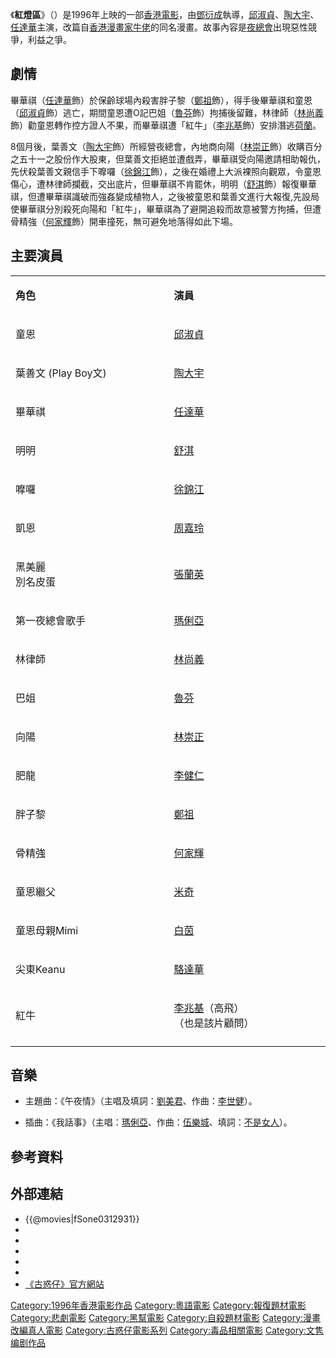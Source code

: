 {{noteTA
|T=zh-cn:赤裸羔羊3：致命快感; zh-hk:紅燈區 (電影); zh-tw:赤裸羔羊3：致命快感;
|1=zh-cn:赤裸羔羊3：致命快感; zh-hk:紅燈區; zh-tw:赤裸羔羊3：致命快感;
}}
{{Infobox Film
| name = 紅燈區
| original_name = {{lang|en|''Street Angels''}}
| image = 
| caption = 
| based_on  = {{based on|[[紅燈區|紅燈區]]|[[牛佬|牛佬]]}}
| director =[[鄧衍成|鄧衍成]]、[[繆健德|繆健德]]、[[莫鳳儀|莫鳳儀]]、[[陳希斌|陳希斌]]
| producer =[[劉偉強|劉偉強]]、[[文雋|文雋]]、[[江玉儀|江玉儀]]
| screenplay = [[文雋|文雋]]、[[不是女人|不是女人]]
| story = 
| writer = 
| music          = 
| cinematography = [[繆健輝|繆健輝]]
| editing        = [[鄭樹新|鄭樹新]]、[[林安兒|林安兒]]
| studio         = [[最佳拍檔有限公司|最佳拍檔有限公司]]
|starring = [[邱淑貞|邱淑貞]]<br>[[陶大宇|陶大宇]]<br>[[任達華|任達華]]
|released= {{HKG-1959}}：{{film date|1996|6|7}}
| distributor    = [[新寶院線有限公司|新寶院線有限公司]]（香港）
| runtime = 90 分鐘
| country = {{英屬香港電影}}
| language = [[廣東話|廣東話]]
| budget   =
| gross = [[HK$|HK$]] 8,363,021.00<br>（US$1,115,069.00）<ref>[http://www.angelfire.com/home/bobic/HK_Movies/Total/hk1996a-b5.htm 1996年香港電影票房] {{webarchive|url=https://web.archive.org/web/20131004234039/http://www.angelfire.com/home/bobic/HK_Movies/Total/hk1996a-b5.htm |date=2013-10-04 }}</ref><ref>[http://hkmdb.com/db/movies/view.mhtml?id=8170&display_set=big5 紅燈區 (1996) 香港影庫]</ref>
| cn_name  = 《赤裸羔羊3：致命快感》
| hk_name  = 《紅燈區》
| tw_name  = 《赤裸羔羊3：致命快感》
}}

《'''紅燈區'''》（{{lang-en|''Street Angels''}}）是1996年上映的一部[[香港電影|香港電影]]，由[[鄧衍成|鄧衍成]]執導，[[邱淑貞|邱淑貞]]、[[陶大宇|陶大宇]]、[[任達華|任達華]]主演，改篇自[[香港漫畫|香港漫畫家]][[牛佬|牛佬]]的同名漫畫。故事內容是[[夜總會|夜總會]]出現惡性競爭，利益之爭。

==劇情==
畢華祺（[[任達華|任達華]]飾）於保齡球場內殺害胖子黎（[[鄭祖|鄭祖]]飾），得手後畢華祺和童恩（[[邱淑貞|邱淑貞]]飾）逃亡，期間童恩遭O記巴姐（[[魯芬|魯芬]]飾）拘捕後留難，林律師（[[林尚義|林尚義]]飾）勸童恩轉作控方證人不果，而畢華祺遭「紅牛」（[[李兆基_(演員)|李兆基]]飾）安排潛逃[[荷蘭|荷蘭]]。

8個月後，葉善文（[[陶大宇|陶大宇]]飾）所經營夜總會，內地商向陽（[[林崇正|林崇正]]飾）收購百分之五十一之股份作大股東，但葉善文拒絕並遭戲弄，畢華祺受向陽邀請相助報仇，先伏殺葉善文親信手下嚤囉（[[徐錦江|徐錦江]]飾），之後在婚禮上大派裸照向觀眾，令童恩傷心，遭林律師攔截，交出底片，但畢華祺不肯罷休，明明（[[舒淇|舒淇]]飾）報復畢華祺，但遭畢華祺識破而強姦變成植物人，之後被童恩和葉善文進行大報復,先設局使畢華祺分別殺死向陽和「紅牛」，畢華祺為了避開追殺而故意被警方拘捕，但遭骨精強（[[何家輝|何家輝]]飾）開車撞死，無可避免地落得如此下場。

==主要演員==
{|class="wikitable" style="width:65%"
|- style="background:cornflowerblue; color:white" align=center
|style="width:12%"|'''角色''' ||style="width:12%"|'''演員'''
|-
| 童恩||[[邱淑貞|邱淑貞]] 
|-
| 葉善文 (Play Boy文)||[[陶大宇|陶大宇]] 
|-
| 畢華祺||[[任達華|任達華]] 
|-
| 明明||[[舒淇|舒淇]] 
|-
| 嚤囉||[[徐錦江|徐錦江]] 
|-
| 凱恩||[[周嘉玲|周嘉玲]] 
|-
| 黑美麗<br>別名皮蛋||[[張蘭英|張蘭英]]
|-
| 第一夜總會歌手||[[瑪俐亞|瑪俐亞]] 
|-
| 林律師||[[林尚義|林尚義]]
|-
| 巴姐||[[魯芬|魯芬]] 
|-
| 向陽||[[林崇正|林崇正]] 
|-
| 肥龍||[[李健仁|李健仁]] 
|-
| 胖子黎||[[鄭祖|鄭祖]] 
|-
| 骨精強||[[何家輝|何家輝]] 
|-
| 童恩繼父||[[米奇_(演員)|米奇]] 
|-
| 童恩母親Mimi||[[白茵|白茵]] 
|-
| 尖東Keanu||[[駱達華|駱達華]]
|-
| 紅牛||[[李兆基_(演員)|李兆基]]（高飛）<br>（也是該片顧問） 
|-
|}

==音樂==
*主題曲：《午夜情》（主唱及填詞：[[劉美君|劉美君]]、作曲：[[李世健|李世健]]）。

*插曲：《我話事》（主唱：[[瑪俐亞|瑪俐亞]]、作曲：[[伍樂城|伍樂城]]、填詞：[[不是女人|不是女人]]）。

== 參考資料 ==
{{reflist}}

==外部連結==
*{{@movies|fSone0312931}}
*{{hkmdb title|8170}}
*{{Mtime|25099}}
*{{rotten-tomatoes|street_angels}}
*{{Amg movie|316678}}
*{{imdb title|0117760}}
*[http://www.teddyboy.com.hk/ 《古惑仔》官方網站] {{Wayback|url=http://www.teddyboy.com.hk/ |date=20090319005731 }}
{{任達華}}
{{古惑仔系列}}
{{DEFAULTSORT:赤}}
[[Category:1996年香港電影作品|Category:1996年香港電影作品]]
[[Category:粵語電影|Category:粵語電影]]
[[Category:報復題材電影|Category:報復題材電影]]
[[Category:悲劇電影|Category:悲劇電影]]
[[Category:黑幫電影|Category:黑幫電影]]
[[Category:自殺題材電影|Category:自殺題材電影]]
[[Category:漫畫改編真人電影|Category:漫畫改編真人電影]]
[[Category:古惑仔電影系列|Category:古惑仔電影系列]]
[[Category:毒品相關電影|Category:毒品相關電影]]
[[Category:文隽编剧作品|Category:文隽编剧作品]]